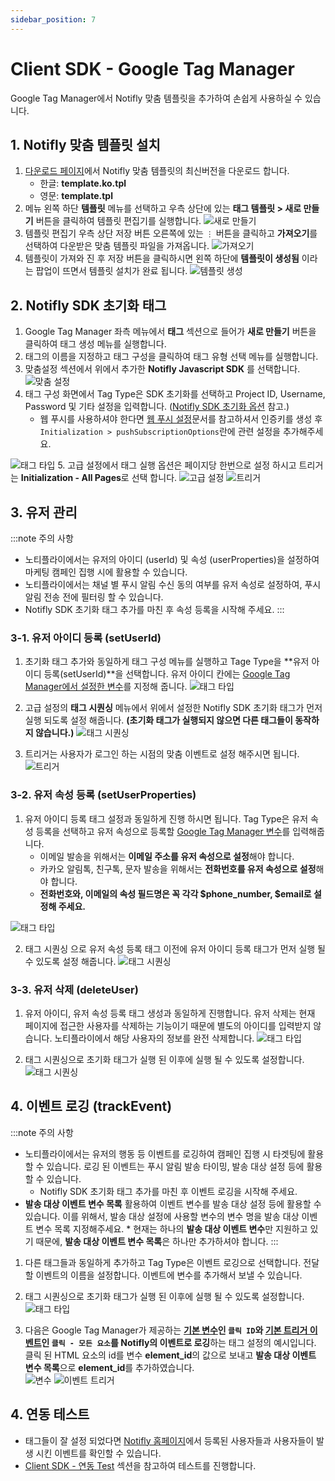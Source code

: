 ```yaml
---
sidebar_position: 7
---
```


# Client SDK - Google Tag Manager

Google Tag Manager에서 Notifly 맞춤 템플릿을 추가하여 손쉽게 사용하실 수 있습니다.

## 1. Notifly 맞춤 템플릿 설치

1. [다운로드 페이지](https://github.com/team-michael/notifly-gtm-template/releases)에서 Notifly 맞춤 템플릿의 최신버전을 다운로드 합니다.
   - 한글: **template.ko.tpl**
   - 영문: **template.tpl**
2. 메뉴 왼쪽 하단 **템플릿** 메뉴를 선택하고 우측 상단에 있는 **태그 템플릿 > 새로 만들기** 버튼을 클릭하여 템플릿 편집기를 실행합니다.
   ![새로 만들기](./image/gtm/gtm-import-1.png)
3. 템플릿 편집기 우측 상단 저장 버튼 오른쪽에 있는 `⋮` 버튼을 클릭하고 **가져오기**를 선택하여 다운받은 맞춤 템플릿 파일을 가져옵니다.
   ![가져오기](./image/gtm/gtm-import-2.png)
4. 템플릿이 가져와 진 후 저장 버튼을 클릭하시면 왼쪽 하단에 **템플릿이 생성됨** 이라는 팝업이 뜨면서 템플릿 설치가 완료 됩니다.
   ![템플릿 생성](./image/gtm/gtm-import-3.png)

## 2. Notifly SDK 초기화 태그

1. Google Tag Manager 좌측 메뉴에서 **태그** 섹션으로 들어가 **새로 만들기** 버튼을 클릭하여 태그 생성 메뉴를 실행합니다.
2. 태그의 이름을 지정하고 태그 구성을 클릭하여 태그 유형 선택 메뉴를 실행합니다.
3. 맞춤설정 섹션에서 위에서 추가한 **Notifly Javascript SDK** 를 선택합니다.
   ![맞춤 설정](./image/gtm/gtm-init-1.png)
4. 태그 구성 화면에서 Tag Type은 SDK 초기화를 선택하고 Project ID, Username, Password 및 기타 설정을 입력합니다. ([Notifly SDK 초기화 옵션](/ko/developer-guide/client-sdk/javascript-sdk#initialize-options) 참고.)
   - 웹 푸시를 사용하셔야 한다면 [웹 푸시 설정](/ko/developer-guide/client-sdk/javascript-sdk#web-push)문서를 참고하셔서 인증키를 생성 후 `Initialization > pushSubscriptionOptions`란에 관련 설정을 추가해주세요.

![태그 타입](./image/gtm/gtm-init-2.png) 5. 고급 설정에서 태그 실행 옵션은 페이지당 한번으로 설정 하시고 트리거는 **Initialization - All Pages**로 선택 합니다.
![고급 설정](./image/gtm/gtm-init-3.png)
![트리거](./image/gtm/gtm-init-4.png)

## 3. 유저 관리

:::note 주의 사항

- 노티플라이에서는 유저의 아이디 (userId) 및 속성 (userProperties)을 설정하여 마케팅 캠페인 집행 시에 활용할 수 있습니다.
- 노티플라이에서는 채널 별 푸시 알림 수신 동의 여부를 유저 속성로 설정하여, 푸시 알림 전송 전에 필터링 할 수 있습니다.
- Notifly SDK 초기화 태그 추가를 마친 후 속성 등록을 시작해 주세요.
  :::

### 3-1. 유저 아이디 등록 (setUserId)

1. 초기화 태그 추가와 동일하게 태그 구성 메뉴를 실행하고 Tage Type을 **유저 아이디 등록(setUserId)**을 선택합니다. 유저 아이디 칸에는 [Google Tag Manager에서 설정한 변수](https://support.google.com/tagmanager/answer/7683362)를 지정해 줍니다.
   ![태그 타입](./image/gtm/gtm-set-user-id-1.png)

2. 고급 설정의 **태그 시퀀싱** 메뉴에서 위에서 설정한 Notifly SDK 초기화 태그가 먼저 실행 되도록 설정 해줍니다. **(초기화 태그가 실행되지 않으면 다른 태그들이 동작하지 않습니다.)**
   ![태그 시퀀싱](./image/gtm/gtm-set-user-id-2.png)

3. 트리거는 사용자가 로그인 하는 시점의 맞춤 이벤트로 설정 해주시면 됩니다.
   ![트리거](./image/gtm/gtm-set-user-id-3.png)

### 3-2. 유저 속성 등록 (setUserProperties)

1. 유저 아이디 등록 태그 설정과 동일하게 진행 하시면 됩니다. Tag Type은 유저 속성 등록을 선택하고 유저 속성으로 등록할 [Google Tag Manager 변수](https://support.google.com/tagmanager/answer/7683362)를 입력해줍니다.
   - 이메일 발송을 위해서는 **이메일 주소를 유저 속성으로 설정**해야 합니다.
   - 카카오 알림톡, 친구톡, 문자 발송을 위해서는 **전화번호를 유저 속성으로 설정**해야 합니다.
   - **전화번호와, 이메일의 속성 필드명은 꼭 각각 $phone_number, $email로 설정해 주세요.**

![태그 타입](./image/gtm/gtm-set-user-props-1.png)

2. 태그 시퀀싱 으로 유저 속성 등록 태그 이전에 유저 아이디 등록 태그가 먼저 실행 될 수 있도록 설정 해줍니다.
   ![태그 시퀀싱](./image/gtm/gtm-set-user-props-2.png)

### 3-3. 유저 삭제 (deleteUser)

1. 유저 아이디, 유저 속성 등록 태그 생성과 동일하게 진행합니다. 유저 삭제는 현재 페이지에 접근한 사용자를 삭제하는 기능이기 때문에 별도의 아이디를 입력받지 않습니다. 노티플라이에서 해당 사용자의 정보를 완전 삭제합니다.
   ![태그 타입](./image/gtm/gtm-delete-user-1.png)

2. 태그 시퀀싱으로 초기화 태그가 실행 된 이후에 실행 될 수 있도록 설정합니다.
   ![태그 시퀀싱](./image/gtm/gtm-delete-user-2.png)

## 4. 이벤트 로깅 (trackEvent)

:::note 주의 사항

- 노티플라이에서는 유저의 행동 등 이벤트를 로깅하여 캠페인 집행 시 타겟팅에 활용할 수 있습니다. 로깅 된 이벤트는 푸시 알림 발송 타이밍, 발송 대상 설정 등에 활용할 수 있습니다.
  - Notifly SDK 초기화 태그 추가를 마친 후 이벤트 로깅을 시작해 주세요.
- **발송 대상 이벤트 변수 목록** 활용하여 이벤트 변수를 발송 대상 설정 등에 활용할 수 있습니다. 이를 위해서, 발송 대상 설정에 사용할 변수의 변수 명을 발송 대상 이벤트 변수 목록 지정해주세요. \* 현재는 하나의 **발송 대상 이벤트 변수**만 지원하고 있기 때문에, **발송 대상 이벤트 변수 목록**은 하나만 추가하셔야 합니다.
  :::

1. 다른 태그들과 동일하게 추가하고 Tag Type은 이벤트 로깅으로 선택합니다. 전달할 이벤트의 이름을 설정합니다. 이벤트에 변수를 추가해서 보낼 수 있습니다.
2. 태그 시퀀싱으로 초기화 태그가 실행 된 이후에 실행 될 수 있도록 설정합니다.
   ![태그 타입](./image/gtm/gtm-track-event-1.png)

3. 다음은 Google Tag Manager가 제공하는 **[기본 변수](https://support.google.com/tagmanager/answer/7182738)인 `클릭 ID`와 [기본 트리거 이벤트](https://support.google.com/tagmanager/answer/7679320)인 `클릭 - 모든 요소`를 Notifly의 이벤트로 로깅**하는 태그 설정의 예시입니다. 클릭 된 HTML 요소의 id를 변수 **element_id**의 값으로 보내고 **발송 대상 이벤트 변수 목록**으로 **element_id**를 추가하였습니다.  
   ![변수](./image/gtm/gtm-track-event-2.png)
   ![이벤트 트리거](./image/gtm/gtm-track-event-3.png)

## 4. 연동 테스트

- 태그들이 잘 설정 되었다면 [Notifly 홈페이지](https://notifly.tech/)에서 등록된 사용자들과 사용자들이 발생 시킨 이벤트를 확인할 수 있습니다.
- [Client SDK - 연동 Test](/ko/developer-guide/client-sdk/sdk_test) 섹션을 참고하여 테스트를 진행합니다.
